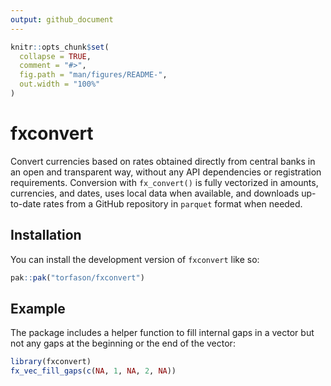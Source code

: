 ```yaml
---
output: github_document
---
```


<!-- README.md is generated from README.Rmd. Please edit that file -->

```r
knitr::opts_chunk$set(
  collapse = TRUE,
  comment = "#>",
  fig.path = "man/figures/README-",
  out.width = "100%"
)
```

# fxconvert

<!-- badges: start -->
<!-- badges: end -->

Convert currencies based on rates obtained directly from central banks in an
open and transparent way, without any API dependencies or registration
requirements. Conversion with `fx_convert()` is fully vectorized in amounts,
currencies, and dates, uses local data when available, and downloads up-to-date
rates from a GitHub repository in `parquet` format when needed.
    
## Installation

You can install the development version of `fxconvert` like so:

``` r
pak::pak("torfason/fxconvert")
```

## Example

The package includes a helper function to fill internal gaps in a vector but not
any gaps at the beginning or the end of the vector:

```r
library(fxconvert)
fx_vec_fill_gaps(c(NA, 1, NA, 2, NA))
```

